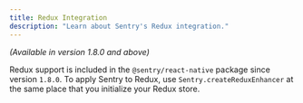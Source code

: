 ```yaml
---
title: Redux Integration
description: "Learn about Sentry's Redux integration."
---
```


_(Available in version 1.8.0 and above)_

Redux support is included in the `@sentry/react-native` package since version `1.8.0`. To apply Sentry to Redux, use `Sentry.createReduxEnhancer` at the same place that you initialize your Redux store.

<Include name="platforms/configuration/integrations/redux.mdx" />
